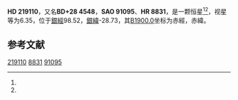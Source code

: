 {{Starbox begin
| name = HD 219110
}}
{{Starbox observe
| epoch = [[J2000.0|J2000.0]]
| constell = {{星座名待查}}<ref name=SIMBAD>{{cite web
 | url=http://simbad.u-strasbg.fr/simbad/sim-id?Ident=HR+8831
 | title =Pulsating variable Star
 | publisher=Centre de Données astronomiques de Strasbourg
 | work=SIMBAD
 | accessdate=2012-07-13}}</ref><ref name=DATA>{{cite web
 | url=http://vizier.u-strasbg.fr/viz-bin/VizieR-5?-out.add=.&-source=5050&-corr=PK=HR&-out.max=9999&HR=8831
 | title=VizieR Detailed Page
 | accessdate=2012-07-13
 | archive-date=2016-03-05
 | archive-url=https://web.archive.org/web/20160305004342/http://vizier.u-strasbg.fr/viz-bin/VizieR-5?-out.add=.&-source=5050&-corr=PK=HR&-out.max=9999&HR=8831
 | dead-url=no
 }}</ref>
| 星官 = 
| ra = {{RA|23|13|4}}<ref name=SIMBAD /><ref name=DATA />
| dec = {{DEC|+29|26|30}}<ref name=SIMBAD /><ref name=DATA />
| appmag_v = 6.35<ref name=SIMBAD /><ref name=DATA />
}}
{{Starbox character
| class = G8III<ref name=SIMBAD /><ref name=DATA />
| b-v = 0.93<ref name=SIMBAD /><ref name=DATA />
| u-b = 0.61<ref name=SIMBAD /><ref name=DATA />
| r-i = <ref name=SIMBAD /><ref name=DATA />
| variable = 
}}
{{Starbox astrometry
| radial_v = 0.61
| prop_mo_ra = 4
| parallax = 
| p_error = 
}}
{{Starbox catalog
| names =BD+28 4548，[[SAO星表|SAO]] 91095，[[HD星表|HD]] 219110，[[HR星表|HR]] 8831}}
{{Starbox reference |Simbad=HR+8831}}
{{Starbox end}}

'''HD 219110'''，又名'''BD+28 4548'''，'''SAO 91095'''、'''HR 8831'''，是一颗恒星<ref name=SIMBAD /><ref name=DATA />，视星等为6.35，位于[[銀道座標系|銀經]]98.52，[[銀道座標系|銀緯]]-28.73，其[[B1900.0|B1900.0]]坐标为赤經{{RA|23|8|12.7}}，赤緯{{DEC|+28|-28.73|55}}。

== 参考文献 ==
{{reflist}}

{{star-stub}}

[[Category:HD和HDE天體|219110]]
[[Category:HR天體|8831]]
[[Category:SAO天體|91095]]